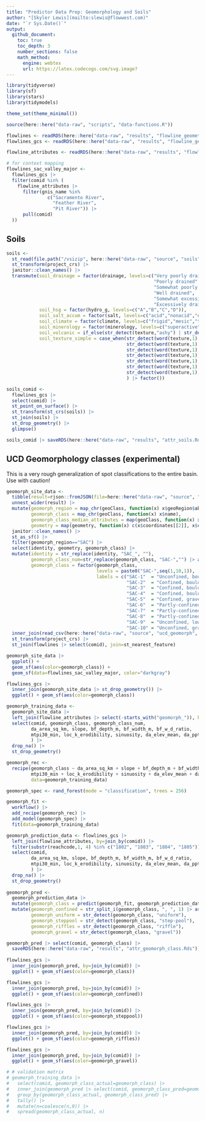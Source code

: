 ```yaml
---
title: "Predictor Data Prep: Geomorphology and Soils"
author: "[Skyler Lewis](mailto:slewis@flowwest.com)"
date: "`r Sys.Date()`"
output: 
  github_document:
    toc: true
    toc_depth: 3
    number_sections: false
    math_method:
      engine: webtex
      url: https://latex.codecogs.com/svg.image?
---
```



```r
library(tidyverse)
library(sf)
library(stars)
library(tidymodels)

theme_set(theme_minimal())

source(here::here("data-raw", "scripts", "data-functions.R"))

flowlines <- readRDS(here::here("data-raw", "results", "flowline_geometries_proj.Rds"))
flowlines_gcs <- readRDS(here::here("data-raw", "results", "flowline_geometries.Rds"))

flowline_attributes <- readRDS(here::here("data-raw", "results", "flowline_attributes.Rds"))

# for context mapping
flowlines_sac_valley_major <- 
  flowlines_gcs |>
  filter(comid %in% (
    flowline_attributes |> 
      filter(gnis_name %in% 
               c("Sacramento River", 
                 "Feather River", 
                 "Pit River")) |>
      pull(comid)
  ))
```

## Soils

```r
soils <- 
  st_read(file.path("/vsizip", here::here("data-raw", "source", "soils", "Cal_STATSGO2.shp.zip")), as_tibble=T) |>
  st_transform(project_crs) |>
  janitor::clean_names() |> 
  transmute(soil_drainage = factor(drainage, levels=c("Very poorly drained",
                                                      "Poorly drained",
                                                      "Somewhat poorly drained",
                                                      "Well drained",
                                                      "Somewhat excessively drained",
                                                      "Excessively drained")),
            soil_hsg = factor(hydro_g, levels=c("A","B","C","D")),
            soil_salt_accum = factor(salt, levels=c("acid","nonacid","euic","calcareous")),
            soil_climate = factor(climate, levels=c("frigid","mesic","thermic","hyperthermic","isofrigid","isomesic","isothermic","isohyperthermic")),
            soil_minerology = factor(minerology, levels=c("superactive","active","semiactive","subactive")),
            soil_volcanic = if_else(str_detect(texture,"ashy") | str_detect(texture,"cindery") | str_detect(texture,"medial"), 1, 0),
            soil_texture_simple = case_when(str_detect(word(texture,1), "ashy") ~ "ashy",
                                            str_detect(word(texture,1), "medial") ~ "medial",
                                            str_detect(word(texture,1), "clayey") ~ "clayey",
                                            str_detect(word(texture,1), "clayey") ~ "silty",
                                            str_detect(word(texture,1), "clayey") ~ "sandy",
                                            str_detect(word(texture,1), "clayey") ~ "loamy",
                                            str_detect(word(texture,1), "clayey") ~ "fine"
                                            ) |> factor())

soils_comid <-
  flowlines_gcs |>
  select(comid) |>
  st_point_on_surface() |>
  st_transform(st_crs(soils)) |>
  st_join(soils) |>
  st_drop_geometry() |>
  glimpse()

soils_comid |> saveRDS(here::here("data-raw", "results", "attr_soils.Rds"))
```

## UCD Geomorphology classes (experimental)

This is a very rough generalization of spot classifications to the entire basin. Use with caution!

```r
geomorph_site_data <- 
  tibble(result=rjson::fromJSON(file=here::here("data-raw", "source", "ucd_geomorph", "geoSites.json"))) |> 
  unnest_wider(result) |> 
  mutate(geomorph_region = map_chr(geoClass, function(x) x$geoRegion$abbreviation),
         geomorph_class = map_chr(geoClass, function(x) x$name),
         geomorph_class_median_attributes = map(geoClass, function(x) x$medianAttributes),
         geometry = map(geometry, function(x) c(x$coordinates[[2]], x$coordinates[[1]]) |> st_point()) |> st_sfc(crs="EPSG:4326")) |>
  janitor::clean_names() |> 
  st_as_sf() |>
  filter(geomorph_region=="SAC") |>
  select(identity, geometry, geomorph_class) |>
  mutate(identity = str_replace(identity, "SAC_", ""),
         geomorph_class_num=str_replace(geomorph_class, "SAC-","") |> as.numeric(),
         geomorph_class = factor(geomorph_class, 
                                 levels = paste0("SAC-",seq(1,10,1)),
                                 labels = c("SAC-1"  = "Unconfined, boulder-bedrock, bed undulating",
                                            "SAC-2"  = "Confined, boulder, high gradient, step-pool/cascade",
                                            "SAC-3"  = "Confined, boulder-bedrock, uniform",
                                            "SAC-4"  = "Confined, boulder-bedrock, low-gradient step-pool",
                                            "SAC-5"  = "Confined, gravel-cobble, uniform",
                                            "SAC-6"  = "Partly-confined, low width-to-depth ratio, gravel-cobble, riffle-pool",
                                            "SAC-7"  = "Partly-confined, cobble-boulder, uniform",
                                            "SAC-8"  = "Partly-confined, high width-to-depth ratio, gravel-cobble, riffle-pool",
                                            "SAC-9"  = "Unconfined, low width-to-depth ratio, gravel",
                                            "SAC-10" = "Unconfined, gravel-cobble, riffle-pool"))) |>
  inner_join(read_csv(here::here("data-raw", "source", "ucd_geomorph", "geomorph_site_attributes.csv")), by=join_by(identity)) |>
  st_transform(project_crs) |> 
  st_join(flowlines |> select(comid), join=st_nearest_feature)

geomorph_site_data |> 
  ggplot() + 
  geom_sf(aes(color=geomorph_class)) + 
  geom_sf(data=flowlines_sac_valley_major, color="darkgray")

flowlines_gcs |> 
  inner_join(geomorph_site_data |> st_drop_geometry()) |> 
  ggplot() + geom_sf(aes(color=geomorph_class))
```

```r
geomorph_training_data <- 
  geomorph_site_data |>
  left_join(flowline_attributes |> select(-starts_with("geomorph_")), by=join_by(comid)) |>
  select(comid, geomorph_class, geomorph_class_num,
         da_area_sq_km, slope, bf_depth_m, bf_width_m, bf_w_d_ratio,  
         mtpi30_min, loc_k_erodibility, sinuosity, da_elev_mean, da_ppt_mean_mm, 
         ) |>
  drop_na() |>
  st_drop_geometry()

geomorph_rec <- 
  recipe(geomorph_class ~ da_area_sq_km + slope + bf_depth_m + bf_width_m + bf_w_d_ratio + 
         mtpi30_min + loc_k_erodibility + sinuosity + da_elev_mean + da_ppt_mean_mm,
         data=geomorph_training_data)

geomorph_spec <- rand_forest(mode = "classification", trees = 256)

geomorph_fit <- 
  workflow() |>
  add_recipe(geomorph_rec) |>
  add_model(geomorph_spec) |>
  fit(data=geomorph_training_data)

geomorph_prediction_data <- flowlines_gcs |>
  left_join(flowline_attributes, by=join_by(comid)) |>
  filter(substr(reachcode,1, 4) %in% c("1802", "1803", "1804", "1805")) |>
  select(comid, 
         da_area_sq_km, slope, bf_depth_m, bf_width_m, bf_w_d_ratio,  
         mtpi30_min, loc_k_erodibility, sinuosity, da_elev_mean, da_ppt_mean_mm
         ) |>
  drop_na() |>
  st_drop_geometry()
  
geomorph_pred <- 
  geomorph_prediction_data |>
  mutate(geomorph_class = predict(geomorph_fit, geomorph_prediction_data)[[".pred_class"]]) |>
  mutate(geomorph_confined = str_split_i(geomorph_class, ", ", 1) |> as_factor(),
         geomorph_uniform = str_detect(geomorph_class, "uniform"),
         geomorph_steppool = str_detect(geomorph_class, "step-pool"), 
         geomorph_riffles = str_detect(geomorph_class, "riffle"),
         geomorph_gravel = str_detect(geomorph_class, "gravel"))

geomorph_pred |> select(comid, geomorph_class) |> 
  saveRDS(here::here("data-raw", "results", "attr_geomorph_class.Rds"))
  
flowlines_gcs |> 
  inner_join(geomorph_pred, by=join_by(comid)) |> 
  ggplot() + geom_sf(aes(color=geomorph_class))

flowlines_gcs |> 
  inner_join(geomorph_pred, by=join_by(comid)) |> 
  ggplot() + geom_sf(aes(color=geomorph_confined))

flowlines_gcs |> 
  inner_join(geomorph_pred, by=join_by(comid)) |> 
  ggplot() + geom_sf(aes(color=geomorph_steppool))

flowlines_gcs |> 
  inner_join(geomorph_pred, by=join_by(comid)) |> 
  ggplot() + geom_sf(aes(color=geomorph_riffles)) 

flowlines_gcs |> 
  inner_join(geomorph_pred, by=join_by(comid)) |> 
  ggplot() + geom_sf(aes(color=geomorph_gravel)) 

# # validation matrix
# geomorph_training_data |>
#   select(comid, geomorph_class_actual=geomorph_class) |>
#   inner_join(geomorph_pred |> select(comid, geomorph_class_pred=geomorph_class)) |>
#   group_by(geomorph_class_actual, geomorph_class_pred) |>
#   tally() |> 
#   mutate(n=coalesce(n,0)) |>
#   spread(geomorph_class_actual, n)

```

